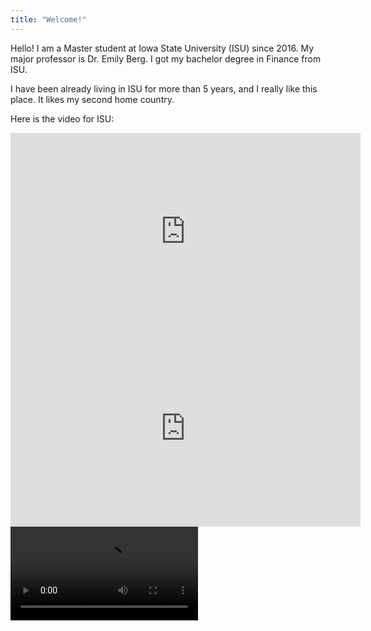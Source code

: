```yaml
---
title: "Welcome!"
---
```


Hello!
I am a Master student at Iowa State University (ISU) since 2016. My major professor is Dr. Emily Berg. I got my bachelor degree in Finance from ISU. 

I have been already living in ISU for more than 5 years, and I really like this place. It likes my second home country. 

Here is the video for ISU:\

<iframe src="http://www.youtube.com/embed/W7qWa52k-nE"
   width="560" height="315" frameborder="0" allowfullscreen></iframe>
   
<iframe src="https://720yun.com/t/76djugtmtf8?from=timeline&isappinstalled=0"
   width="560" height="315" frameborder="0" allowfullscreen></iframe>

<video src = "https://720yun.com/t/76djugtmtf8?from=timeline&isappinstalled=0" controls>
<\video>

